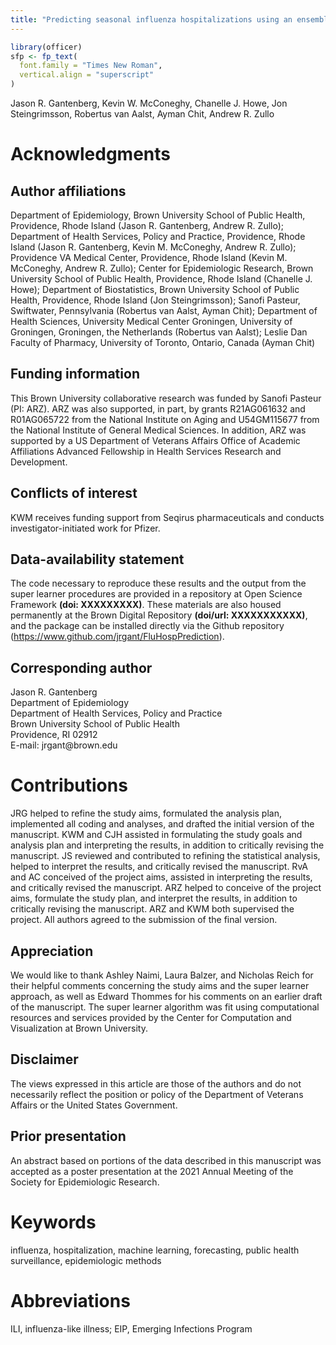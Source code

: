 ```yaml
---
title: "Predicting seasonal influenza hospitalizations using an ensemble super learner: a simulation study"
---
```


```r
library(officer)
sfp <- fp_text(
  font.family = "Times New Roman",
  vertical.align = "superscript"
)
```

Jason R. Gantenberg, Kevin W. McConeghy, Chanelle J. Howe, Jon Steingrimsson, Robertus van Aalst, Ayman Chit, Andrew R. Zullo

# Acknowledgments

## Author affiliations
Department of Epidemiology, Brown University School of Public Health, Providence, Rhode Island (Jason R. Gantenberg, Andrew R. Zullo); Department of Health Services, Policy and Practice, Providence, Rhode Island (Jason R. Gantenberg, Kevin M. McConeghy, Andrew R. Zullo); Providence VA Medical Center, Providence, Rhode Island (Kevin M. McConeghy, Andrew R. Zullo); Center for Epidemiologic Research, Brown University School of Public Health, Providence, Rhode Island (Chanelle J. Howe); Department of Biostatistics, Brown University School of Public Health, Providence, Rhode Island (Jon Steingrimsson); Sanofi Pasteur, Swiftwater, Pennsylvania (Robertus van Aalst, Ayman Chit); Department of Health Sciences, University Medical Center Groningen, University of Groningen, Groningen, the Netherlands (Robertus van Aalst); Leslie Dan Faculty of Pharmacy, University of Toronto, Ontario, Canada (Ayman Chit)

## Funding information
This Brown University collaborative research was funded by Sanofi Pasteur (PI: ARZ). ARZ was also supported, in part, by grants R21AG061632 and R01AG065722 from the National Institute on Aging and U54GM115677 from the National Institute of General Medical Sciences. In addition, ARZ was supported by a US Department of Veterans Affairs Office of Academic Affiliations Advanced Fellowship in Health Services Research and Development.

## Conflicts of interest
KWM receives funding support from Seqirus pharmaceuticals and conducts investigator-initiated work for Pfizer.
  
## Data-availability statement
The code necessary to reproduce these results and the output from the super learner procedures are provided in a repository at Open Science Framework **(doi: XXXXXXXXX)**. These materials are also housed permanently at the Brown Digital Repository **(doi/url: XXXXXXXXXXX)**, and the package can be installed directly via the Github repository ([https://www.github.com/jrgant/FluHospPrediction](https://www.github.com/jrgant/FluHospPrediction)).


## Corresponding author
\noindent
Jason R. Gantenberg \
Department of Epidemiology \
Department of Health Services, Policy and Practice \
Brown University School of Public Health \
Providence, RI 02912 \
E-mail: jrgant@brown.edu

# Contributions
JRG helped to refine the study aims, formulated the analysis plan, implemented all coding and analyses, and drafted the initial version of the manuscript. KWM and CJH assisted in formulating the study goals and analysis plan and interpreting the results, in addition to critically revising the manuscript. JS reviewed and contributed to refining the statistical analysis, helped to interpret the results, and critically revised the manuscript. RvA and AC conceived of the project aims, assisted in interpreting the results, and critically revised the manuscript. ARZ helped to conceive of the project aims, formulate the study plan, and interpret the results, in addition to critically revising the manuscript. ARZ and KWM both supervised the project. All authors agreed to the submission of the final version.

## Appreciation
We would like to thank Ashley Naimi, Laura Balzer, and Nicholas Reich for their helpful comments concerning the study aims and the super learner approach, as well as Edward Thommes for his comments on an earlier draft of the manuscript. The super learner algorithm was fit using computational resources and services provided by the Center for Computation and Visualization at Brown University.

## Disclaimer
The views expressed in this article are those of the authors and do not necessarily reflect the position or policy of the Department of Veterans Affairs or the United States Government.

## Prior presentation
An abstract based on portions of the data described in this manuscript was accepted as a poster presentation at the 2021 Annual Meeting of the Society for Epidemiologic Research.

# Keywords

influenza, hospitalization, machine learning, forecasting, public health surveillance, epidemiologic methods

# Abbreviations

ILI, influenza-like illness; EIP, Emerging Infections Program
